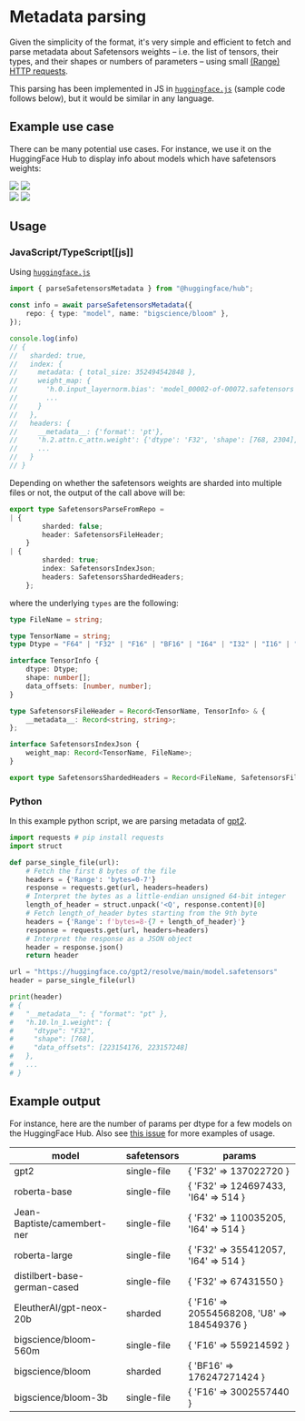 # Metadata parsing

Given the simplicity of the format, it's very simple and efficient to fetch and parse metadata about Safetensors weights – i.e. the list of tensors, their types, and their shapes or numbers of parameters – using small [(Range) HTTP requests](https://developer.mozilla.org/en-US/docs/Web/HTTP/Range_requests).

This parsing has been implemented in JS in [`huggingface.js`](https://huggingface.co/docs/huggingface.js/main/en/hub/modules#parsesafetensorsmetadata) (sample code follows below), but it would be similar in any language.

## Example use case

There can be many potential use cases. For instance, we use it on the HuggingFace Hub to display info about models which have safetensors weights:

<div class="flex justify-center">
    <img class="block dark:hidden" src="https://huggingface.co/datasets/huggingface/documentation-images/resolve/main/safetensors/model-page-light.png"/>
    <img class="hidden dark:block" src="https://huggingface.co/datasets/huggingface/documentation-images/resolve/main/safetensors/model-page-dark.png"/>
</div>

<div class="flex justify-center">
    <img class="block dark:hidden" src="https://huggingface.co/datasets/huggingface/documentation-images/resolve/main/safetensors/view-all-tensors-light.png"/>
    <img class="hidden dark:block" src="https://huggingface.co/datasets/huggingface/documentation-images/resolve/main/safetensors/view-all-tensors-dark.png"/>
</div>

## Usage

### JavaScript/TypeScript[[js]]

Using [`huggingface.js`](https://huggingface.co/docs/huggingface.js)

```ts
import { parseSafetensorsMetadata } from "@huggingface/hub";

const info = await parseSafetensorsMetadata({
	repo: { type: "model", name: "bigscience/bloom" },
});

console.log(info)
// {
//   sharded: true,
//   index: {
//     metadata: { total_size: 352494542848 },
//     weight_map: {
//       'h.0.input_layernorm.bias': 'model_00002-of-00072.safetensors',
//       ...
//     }
//   },
//   headers: {
//     __metadata__: {'format': 'pt'},
//     'h.2.attn.c_attn.weight': {'dtype': 'F32', 'shape': [768, 2304], 'data_offsets': [541012992, 548090880]},
//     ...
//   }
// }
```

Depending on whether the safetensors weights are sharded into multiple files or not, the output of the call above will be:

```ts
export type SafetensorsParseFromRepo =
| {
		sharded: false;
		header: SafetensorsFileHeader;
	}
| {
		sharded: true;
		index: SafetensorsIndexJson;
		headers: SafetensorsShardedHeaders;
	};
```

where the underlying `types` are the following:

```ts
type FileName = string;

type TensorName = string;
type Dtype = "F64" | "F32" | "F16" | "BF16" | "I64" | "I32" | "I16" | "I8" | "U8" | "BOOL";

interface TensorInfo {
	dtype: Dtype;
	shape: number[];
	data_offsets: [number, number];
}

type SafetensorsFileHeader = Record<TensorName, TensorInfo> & {
	__metadata__: Record<string, string>;
};

interface SafetensorsIndexJson {
	weight_map: Record<TensorName, FileName>;
}

export type SafetensorsShardedHeaders = Record<FileName, SafetensorsFileHeader>;

```

### Python

In this example python script, we are parsing metadata of [gpt2](https://huggingface.co/gpt2/blob/main/model.safetensors).

```python
import requests # pip install requests
import struct

def parse_single_file(url):
    # Fetch the first 8 bytes of the file
    headers = {'Range': 'bytes=0-7'}
    response = requests.get(url, headers=headers)
    # Interpret the bytes as a little-endian unsigned 64-bit integer
    length_of_header = struct.unpack('<Q', response.content)[0]
    # Fetch length_of_header bytes starting from the 9th byte
    headers = {'Range': f'bytes=8-{7 + length_of_header}'}
    response = requests.get(url, headers=headers)
    # Interpret the response as a JSON object
    header = response.json()
    return header

url = "https://huggingface.co/gpt2/resolve/main/model.safetensors"
header = parse_single_file(url)

print(header)
# {
#   "__metadata__": { "format": "pt" },
#   "h.10.ln_1.weight": {
#     "dtype": "F32",
#     "shape": [768],
#     "data_offsets": [223154176, 223157248]
#   },
#   ...
# }
```

## Example output

For instance, here are the number of params per dtype for a few models on the HuggingFace Hub. Also see [this issue](https://github.com/huggingface/safetensors/issues/44) for more examples of usage.

model | safetensors | params
--- | --- | ---
gpt2 | single-file | { 'F32' => 137022720 }
roberta-base | single-file | { 'F32' => 124697433, 'I64' => 514 }
Jean-Baptiste/camembert-ner | single-file | { 'F32' => 110035205, 'I64' => 514 }
roberta-large | single-file | { 'F32' => 355412057, 'I64' => 514 }
distilbert-base-german-cased | single-file | { 'F32' => 67431550 }
EleutherAI/gpt-neox-20b | sharded | { 'F16' => 20554568208, 'U8' => 184549376 }
bigscience/bloom-560m | single-file | { 'F16' => 559214592 }
bigscience/bloom | sharded | { 'BF16' => 176247271424 }
bigscience/bloom-3b | single-file | { 'F16' => 3002557440 }
